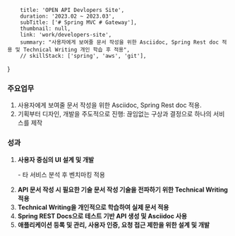         title: 'OPEN API Devlopers Site',
        duration: '2023.02 ~ 2023.03',
        subTitle: ['# Spring MVC # Gateway'],
        thumbnail: null,
        link: 'work/developers-site',
        summary: "사용자에게 보여줄 문서 작성을 위한 Asciidoc, Spring Rest doc 적용 및 Technical Writing 개인 학습 후 적용",
        // skillStack: ['spring', 'aws', 'git'],
}

<div>
        <section>
                <h3>주요업무</h3>
                <ol>
                        <li> 사용자에게 보여줄 문서 작성을 위한 Asciidoc, Spring Rest doc 적용. </li>
                        <li> 기획부터 디자인, 개발을 주도적으로 진행: 끊임없는 구상과 결정으로 하나의 서비스를 제작 </li>
                </ol>
                <h3>성과</h3>
                <ol>
                        <li> 
                                <b>사용자 중심의 UI 설계 및 개발</b>
                                <p>- 타 서비스 분석 후 벤치마킹 적용</p>
                        </li>
                        <li><b>API 문서 작성 시 필요한 기술 문서 작성 기술을 전파하기 위한 Technical Writing 적용 </b></li>
                        <li><b>Technical Writing을 개인적으로 학습하여 실제 문서 적용</b></li>
                        <li><b>Spring REST Docs으로 테스트 기반 API 생성 및 Asciidoc 사용</b></li>
                        <li><b>애플리케이션 등록 및 관리, 사용자 인증, 요청 접근 제한을 위한 설계 및 개발</b></li>
                </ol>
        </section>
</div>
